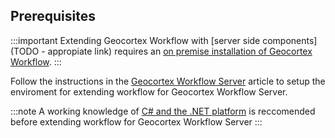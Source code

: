 ## Prerequisites

:::important
Extending Geocortex Workflow with [server side components](TODO - appropiate link) requires an [on premise installation of Geocortex Workflow](https://docs.geocortex.com/workflow/latest/help/Default.htm#wf5/help/installation.htm).
:::

Follow the instructions in the [Geocortex Workflow Server](getting-started-server) article to setup the enviroment for extending workflow for Geocortex Workflow Server.

:::note
A working knowledge of [C# and the .NET platform](https://dotnet.microsoft.com/) is reccomended before extending workflow for Geocortex Workflow Server
:::

